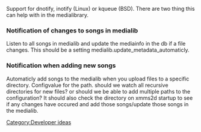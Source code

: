 {{Navbar}}

Support for dnotify, inotify (Linux) or kqueue (BSD). There are two thing this can help with in the medialibrary.

=== Notification of changes to songs in medialib ===
Listen to all songs in medialib and update the mediainfo in the db if a file changes. This should be a setting medialib.update_metadata_automaticly.

=== Notification when adding new songs ===
Automaticly add songs to the medialib when you upload files to a specific directory. Configvalue for the path. should we watch all recursive directories for new files? or should we be able to add multiple paths to the configuration? It should also check the directory on xmms2d startup to see if any changes have occured and add those songs/update those songs in the medialib.

[[Category:Developer ideas]]